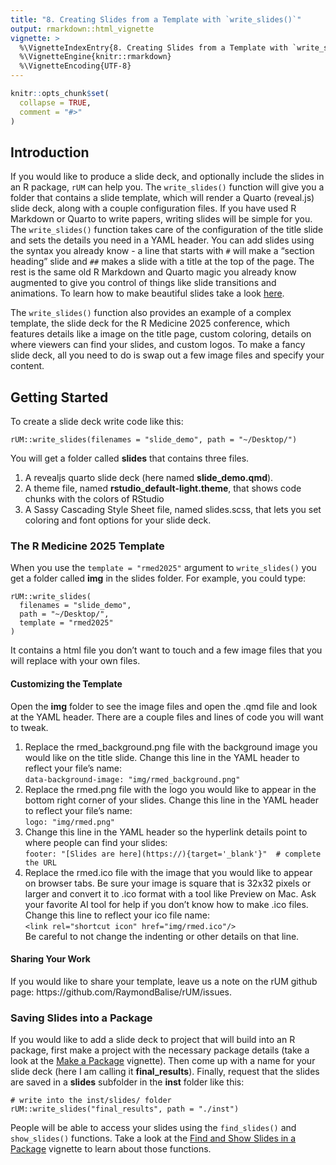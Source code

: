 ```yaml
---
title: "8. Creating Slides from a Template with `write_slides()`"
output: rmarkdown::html_vignette
vignette: >
  %\VignetteIndexEntry{8. Creating Slides from a Template with `write_slides()`}
  %\VignetteEngine{knitr::rmarkdown}
  %\VignetteEncoding{UTF-8}
---
```


```r
knitr::opts_chunk$set(
  collapse = TRUE,
  comment = "#>"
)
```

## Introduction

If you would like to produce a slide deck, and optionally include the slides in an R package, `rUM` can help you.  The `write_slides()` function will give you a folder that contains a slide template, which will render a Quarto (reveal.js) slide deck, along with a couple configuration files.  If you have used R Markdown or Quarto to write papers, writing slides will be simple for you.  The `write_slides()` function takes care of the configuration of the title slide and sets the details you need in a YAML header. You can add slides using the syntax you already know - a line that starts with `#` will make a "section heading" slide and `##` makes a slide with a title at the top of the page.  The rest is the same old R Markdown and Quarto magic you already know augmented to give you control of things like slide transitions and animations.  To learn how to make beautiful slides take a look [here](https://quarto.org/docs/presentations/revealjs/). 

The `write_slides()` function also provides an example of a complex template, the slide deck for the R Medicine 2025 conference, which features details like a image on the title page, custom coloring, details on where viewers can find your slides, and custom logos. To make a fancy slide deck, all you need to do is swap out a few image files and specify your content.

## Getting Started

To create a slide deck write code like this: 

```
rUM::write_slides(filenames = "slide_demo", path = "~/Desktop/")
```

You will get a folder called **slides** that contains three files. 

1. A revealjs quarto slide deck (here named **slide_demo.qmd**).
2. A theme file, named **rstudio_default-light.theme**, that shows code chunks with the colors of RStudio
3. A Sassy Cascading Style Sheet file, named slides.scss, that lets you set coloring and font options for your slide deck.

### The R Medicine 2025 Template

When you use the `template = "rmed2025"` argument to `write_slides()` you get a folder called **img** in the slides folder.  For example, you could type:

```
rUM::write_slides(
  filenames = "slide_demo", 
  path = "~/Desktop/", 
  template = "rmed2025"
)
```

It contains a html file you don't want to touch and a few image files that you will replace with your own files.

#### Customizing the Template

Open the **img** folder to see the image files and open the .qmd file and look at the YAML header. There are a couple files and lines of code you will want to tweak.

1. Replace the rmed_background.png file with the background image you would like on the title slide.  Change this line in the YAML header to reflect your file's name:  
`data-background-image: "img/rmed_background.png"`
2. Replace the rmed.png file with the logo you would like to appear in the bottom right corner of your slides.  Change this line in the YAML header to reflect your file's name:  
`logo: "img/rmed.png"`
3. Change this line in the YAML header so the hyperlink details point to where people can find your slides:  
`footer: "[Slides are here](https://){target='_blank'}"  # complete the URL`
4. Replace the rmed.ico file with the image that you would like to appear on browser tabs.  Be sure your image is square that is 32x32 pixels or larger and convert it to .ico format with a tool like Preview on Mac.  Ask your favorite AI tool for help if you don't know how to make .ico files.  Change this line to reflect your ico file name:  
`<link rel="shortcut icon" href="img/rmed.ico"/>`  
Be careful to not change the indenting or other details on that line.  

#### Sharing Your Work

If you would like to share your template, leave us a note on the rUM github page: https://github.com/RaymondBalise/rUM/issues.

### Saving Slides into a Package

If you would like to add a slide deck to project that will build into an R package, first make a project with the necessary package details (take a look at the [Make a Package](ae_make_a_package.html) vignette).  Then come up with a name for your slide deck (here I am calling it **final_results**). Finally, request that the slides are saved in a **slides** subfolder in the **inst** folder like this:

```
# write into the inst/slides/ folder
rUM::write_slides("final_results", path = "./inst")
```

People will be able to access your slides using the `find_slides()` and `show_slides()` functions. Take a look at the [Find and Show Slides in a Package](ai_find_show_slides.html) vignette to learn about those functions.

